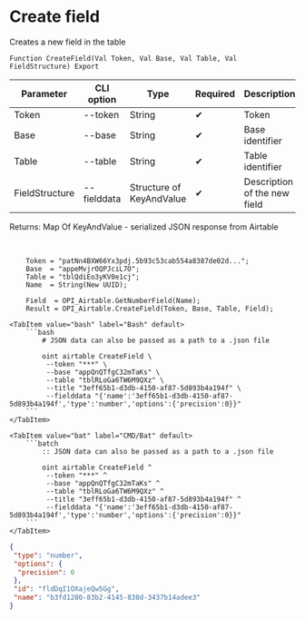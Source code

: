﻿---
sidebar_position: 1
---


# Create field
 Creates a new field in the table



`Function CreateField(Val Token, Val Base, Val Table, Val FieldStructure) Export`

  | Parameter | CLI option | Type | Required | Description |
  |-|-|-|-|-|
  | Token | --token | String | &#x2714; | Token |
  | Base | --base | String | &#x2714; | Base identifier |
  | Table | --table | String | &#x2714; | Table identifier |
  | FieldStructure | --fielddata | Structure of KeyAndValue | &#x2714; | Description of the new field |

  
  Returns:  Map Of KeyAndValue - serialized JSON response from Airtable

<br/>




```bsl title="1C:Enterprise/OneScript code example"
    Token = "patNn4BXW66Yx3pdj.5b93c53cab554a8387de02d...";
    Base  = "appeMvjrOQPJciL7O";
    Table = "tblQdiEo3yKV0e1cj";
    Name  = String(New UUID);

    Field  = OPI_Airtable.GetNumberField(Name);
    Result = OPI_Airtable.CreateField(Token, Base, Table, Field);
```
 

 <Tabs>
  
    <TabItem value="bash" label="Bash" default>
        ```bash
            # JSON data can also be passed as a path to a .json file
            
            oint airtable CreateField \
             --token "***" \
             --base "appQnQTfgC32mTaKs" \
             --table "tblRLoGa6TW6M9QXz" \
             --title "3eff65b1-d3db-4150-af87-5d893b4a194f" \
             --fielddata "{'name':'3eff65b1-d3db-4150-af87-5d893b4a194f','type':'number','options':{'precision':0}}"
        ```
    </TabItem>
  
    <TabItem value="bat" label="CMD/Bat" default>
        ```batch
            :: JSON data can also be passed as a path to a .json file
            
            oint airtable CreateField ^
             --token "***" ^
             --base "appQnQTfgC32mTaKs" ^
             --table "tblRLoGa6TW6M9QXz" ^
             --title "3eff65b1-d3db-4150-af87-5d893b4a194f" ^
             --fielddata "{'name':'3eff65b1-d3db-4150-af87-5d893b4a194f','type':'number','options':{'precision':0}}"
        ```
    </TabItem>
</Tabs>


```json title="Result"
{
 "type": "number",
 "options": {
  "precision": 0
 },
 "id": "fldDqI1OXajeQw5Gg",
 "name": "b3fd1280-83b2-4145-838d-3437b14adee3"
}
```
